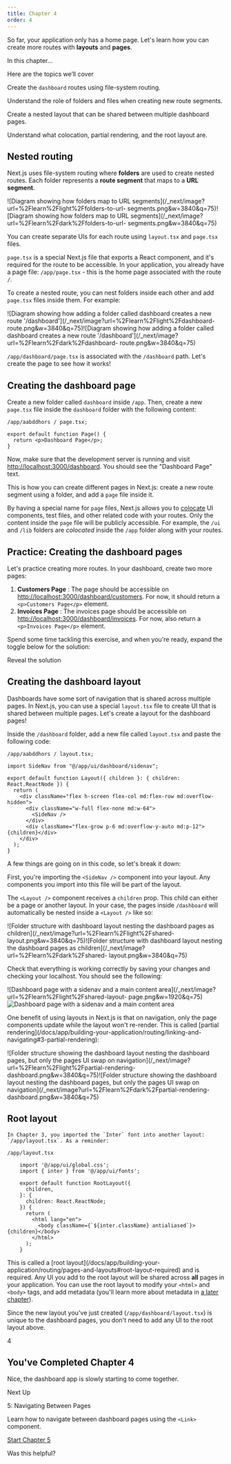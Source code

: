 ```yaml
---
title: Chapter 4
order: 4
---
```


So far, your application only has a home page. Let's learn how you can create
more routes with **layouts** and **pages**.

In this chapter...

Here are the topics we’ll cover

Create the `dashboard` routes using file-system routing.

Understand the role of folders and files when creating new route segments.

Create a nested layout that can be shared between multiple dashboard pages.

Understand what colocation, partial rendering, and the root layout are.

## Nested routing

Next.js uses file-system routing where **folders** are used to create nested
routes. Each folder represents a **route segment** that maps to a **URL
segment**.

![Diagram showing how folders map to URL
segments](/\_next/image?url=%2Flearn%2Flight%2Ffolders-to-url-
segments.png&w=3840&q=75)![Diagram showing how folders map to URL
segments](/\_next/image?url=%2Flearn%2Fdark%2Ffolders-to-url-
segments.png&w=3840&q=75)

You can create separate UIs for each route using `layout.tsx` and `page.tsx`
files.

`page.tsx` is a special Next.js file that exports a React component, and it's
required for the route to be accessible. In your application, you already have
a page file: `/app/page.tsx` \- this is the home page associated with the
route `/`.

To create a nested route, you can nest folders inside each other and add
`page.tsx` files inside them. For example:

![Diagram showing how adding a folder called dashboard creates a new route
'/dashboard'](/\_next/image?url=%2Flearn%2Flight%2Fdashboard-
route.png&w=3840&q=75)![Diagram showing how adding a folder called dashboard
creates a new route
'/dashboard'](/\_next/image?url=%2Flearn%2Fdark%2Fdashboard-
route.png&w=3840&q=75)

`/app/dashboard/page.tsx` is associated with the `/dashboard` path. Let's
create the page to see how it works!

## Creating the dashboard page

Create a new folder called `dashboard` inside `/app`. Then, create a new
`page.tsx` file inside the `dashboard` folder with the following content:

```tsx
/app/aabddhors / page.tsx;

export default function Page() {
  return <p>Dashboard Page</p>;
}
```

Now, make sure that the development server is running and visit
<http://localhost:3000/dashboard>[](http://localhost:3000/dashboard). You
should see the "Dashboard Page" text.

This is how you can create different pages in Next.js: create a new route
segment using a folder, and add a `page` file inside it.

By having a special name for `page` files, Next.js allows you to
[colocate](/docs/app/building-your-application/routing#colocation) UI
components, test files, and other related code with your routes. Only the
content inside the `page` file will be publicly accessible. For example, the
`/ui` and `/lib` folders are _colocated_ inside the `/app` folder along with
your routes.

## Practice: Creating the dashboard pages

Let's practice creating more routes. In your dashboard, create two more pages:

1. **Customers Page** : The page should be accessible on <http://localhost:3000/dashboard/customers>[](http://localhost:3000/dashboard/customers). For now, it should return a `<p>Customers Page</p>` element.
2. **Invoices Page** : The invoices page should be accessible on <http://localhost:3000/dashboard/invoices>[](http://localhost:3000/dashboard/invoices). For now, also return a `<p>Invoices Page</p>` element.

Spend some time tackling this exercise, and when you're ready, expand the
toggle below for the solution:

Reveal the solution

## Creating the dashboard layout

Dashboards have some sort of navigation that is shared across multiple pages.
In Next.js, you can use a special `layout.tsx` file to create UI that is
shared between multiple pages. Let's create a layout for the dashboard pages!

Inside the `/dashboard` folder, add a new file called `layout.tsx` and paste
the following code:

```tsx
/app/aabddhors / layout.tsx;

import SideNav from "@/app/ui/dashboard/sidenav";

export default function Layout({ children }: { children: React.ReactNode }) {
  return (
    <div className="flex h-screen flex-col md:flex-row md:overflow-hidden">
      <div className="w-full flex-none md:w-64">
        <SideNav />
      </div>
      <div className="flex-grow p-6 md:overflow-y-auto md:p-12">{children}</div>
    </div>
  );
}
```

A few things are going on in this code, so let's break it down:

First, you're importing the `<SideNav />` component into your layout. Any
components you import into this file will be part of the layout.

The `<Layout />` component receives a `children` prop. This child can either
be a page or another layout. In your case, the pages inside `/dashboard` will
automatically be nested inside a `<Layout />` like so:

![Folder structure with dashboard layout nesting the dashboard pages as
children](/\_next/image?url=%2Flearn%2Flight%2Fshared-
layout.png&w=3840&q=75)![Folder structure with dashboard layout nesting the
dashboard pages as children](/\_next/image?url=%2Flearn%2Fdark%2Fshared-
layout.png&w=3840&q=75)

Check that everything is working correctly by saving your changes and checking
your localhost. You should see the following:

![Dashboard page with a sidenav and a main content
area](/\_next/image?url=%2Flearn%2Flight%2Fshared-layout-
page.png&w=1920&q=75)![Dashboard page with a sidenav and a main content
area](/_next/image?url=%2Flearn%2Fdark%2Fshared-layout-page.png&w=1920&q=75)

One benefit of using layouts in Next.js is that on navigation, only the page
components update while the layout won't re-render. This is called [partial
rendering](/docs/app/building-your-application/routing/linking-and-
navigating#3-partial-rendering):

![Folder structure showing the dashboard layout nesting the dashboard pages,
but only the pages UI swap on
navigation](/\_next/image?url=%2Flearn%2Flight%2Fpartial-rendering-
dashboard.png&w=3840&q=75)![Folder structure showing the dashboard layout
nesting the dashboard pages, but only the pages UI swap on
navigation](/\_next/image?url=%2Flearn%2Fdark%2Fpartial-rendering-
dashboard.png&w=3840&q=75)

## Root layout

```tsx
In Chapter 3, you imported the `Inter` font into another layout:
`/app/layout.tsx`. As a reminder:

/app/layout.tsx

    import '@/app/ui/global.css';
    import { inter } from '@/app/ui/fonts';

    export default function RootLayout({
      children,
    }: {
      children: React.ReactNode;
    }) {
      return (
        <html lang="en">
          <body className={`${inter.className} antialiased`}>{children}</body>
        </html>
      );
    }
```

This is called a [root layout](/docs/app/building-your-
application/routing/pages-and-layouts#root-layout-required) and is required.
Any UI you add to the root layout will be shared across **all** pages in your
application. You can use the root layout to modify your `<html>` and `<body>`
tags, and add metadata (you'll learn more about metadata in [a later
chapter](/learn/dashboard-app/adding-metadata)).

Since the new layout you've just created (`/app/dashboard/layout.tsx`) is
unique to the dashboard pages, you don't need to add any UI to the root layout
above.

4

## You've Completed Chapter 4

Nice, the dashboard app is slowly starting to come together.

Next Up

5: Navigating Between Pages

Learn how to navigate between dashboard pages using the `<Link>` component.

[Start Chapter 5](/learn/dashboard-app/navigating-between-pages)

Was this helpful?

